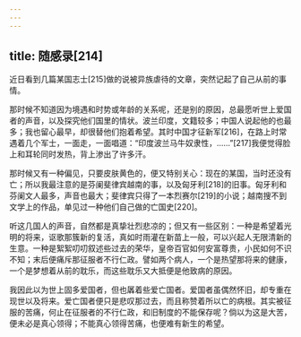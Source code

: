 ```yaml
---
---
---
```

title: 随感录[214]
---




近日看到几篇某国志士[215]做的说被异族虐待的文章，突然记起了自己从前的事情。

那时候不知道因为境遇和时势或年龄的关系呢，还是别的原因，总最愿听世上爱国者的声音，以及探究他们国里的情状。波兰印度，文籍较多；中国人说起他的也最多；我也留心最早，却很替他们抱着希望。其时中国才征新军[216]，在路上时常遇着几个军士，一面走，一面唱道：“印度波兰马牛奴隶性，……”[217]我便觉得脸上和耳轮同时发热，背上渗出了许多汗。

那时候又有一种偏见，只要皮肤黄色的，便又特别关心：现在的某国，当时还没有亡；所以我最注意的是芬阑斐律宾越南的事，以及匈牙利[218]的旧事。匈牙利和芬阑文人最多，声音也最大；斐律宾只得了一本烈赛尔[219]的小说；越南搜不到文学上的作品，单见过一种他们自己做的亡国史[220]。

听这几国人的声音，自然都是真挚壮烈悲凉的；但又有一些区别：一种是希望着光明的将来，讴歌那簇新的复活，真如时雨灌在新苗上一般，可以兴起人无限清新的生意。一种是絮絮叨叨叙述些过去的荣华，皇帝百官如何安富尊贵，小民如何不识不知；末后便痛斥那征服者不行仁政。譬如两个病人，一个是热望那将来的健康，一个是梦想着从前的耽乐，而这些耽乐又大抵便是他致病的原因。

我因此以为世上固多爱国者，但也羼着些爱亡国者。爱国者虽偶然怀旧，却专重在现世以及将来。爱亡国者便只是悲叹那过去，而且称赞着所以亡的病根。其实被征服的苦痛，何止在征服者的不行仁政，和旧制度的不能保存呢？倘以为这是大苦，便未必是真心领得；不能真心领得苦痛，也便难有新生的希望。